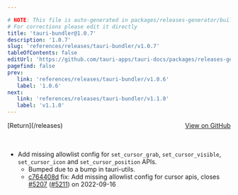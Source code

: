 ```yaml
---

# NOTE: This file is auto-generated in packages/releases-generator/build.ts
# For corrections please edit it directly
title: 'tauri-bundler@1.0.7'
description: '1.0.7'
slug: 'references/releases/tauri-bundler/v1.0.7'
tableOfContents: false
editUrl: 'https://github.com/tauri-apps/tauri-docs/packages/releases-generator/build.ts'
pagefind: false
prev:
   link: 'references/releases/tauri-bundler/v1.0.6'
   label: '1.0.6'
next:
   link: 'references/releases/tauri-bundler/v1.1.0'
   label: 'v1.1.0'
---
```


			

<ReleaseSidebar slug="references/releases/tauri-bundler"  packageName="tauri-bundler" />

<div style="margin-bottom:3rem; display: flex; justify-content: space-between; align-items: center"><span>[Return](/releases)</span><span><a href="https://github.com/tauri-apps/tauri/releases/tag/tauri-bundler-v1.0.7">View on GitHub</a></span></div>

- Add missing allowlist config for `set_cursor_grab`, `set_cursor_visible`, `set_cursor_icon` and `set_cursor_position` APIs.
  - Bumped due to a bump in tauri-utils.
  - [c764408d](https://www.github.com/tauri-apps/tauri/commit/c764408da7fae123edd41115bda42fa75a4731d2) fix: Add missing allowlist config for cursor apis, closes [#5207](https://www.github.com/tauri-apps/tauri/pull/5207) ([#5211](https://www.github.com/tauri-apps/tauri/pull/5211)) on 2022-09-16

